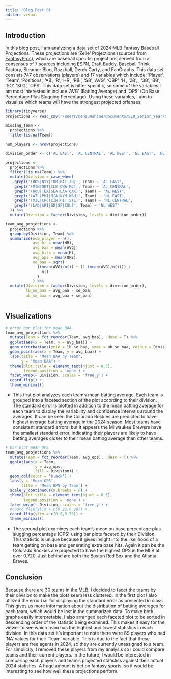 ```yaml
---
title: 'Blog Post 01'
editor: visual
---
```


## Introduction

In this blog post, I am analyzing a data set of 2024 MLB Fantasy Baseball Projections. These projections are 'Zeile' Projections (sourced from [FantasyPros](https://www.fantasypros.com/mlb/projections/hitters.php)), which are baseball specific projections derived from a consensus of 7 sources including ESPN, Draft Buddy, Baseball Think Factory, Steamer Blog, Razzball, Derek Carty, and FanGraphs. This data set consists 747 observations (players) and 17 variables which include: 'Player', 'Team', 'Positions', 'AB', 'R', 'HR', 'RBI', 'SB', 'AVG', 'OBP', 'H', '2B', , '3B', 'BB', 'SO', 'SLG', 'OPS'. This data set is hitter specific, so some of the variables I am most interested in include 'AVG' (Batting Average) and 'OPS' (On Base Percentage Plus Slugging Percentage). Using these variables, I aim to visualize which teams will have the strongest projected offenses.

```r
library(tidyverse)
projections <- read_csv('/Users/bensunshine/Documents/SLU_Senior_Year/SP24/data_334/ds334blog/data/FantasyPros_2024_Projections_H.csv')

missing_team <-
  projections %>%
  filter(is.na(Team))

num_players <- nrow(projections)

division_order <- c('AL EAST', 'AL CENTRAL', 'AL WEST', 'NL EAST', 'NL CENTRAL', 'NL WEST', NA)

projections <-
  projections %>%
  filter(!is.na(Team)) %>%
  mutate(Division = case_when(
    grepl('(BOS|NYY|TOR|BAL|TB)', Team) ~ 'AL EAST',
    grepl('(MIN|DET|CLE|CWS|KC)', Team) ~ 'AL CENTRAL',
    grepl('(HOU|TEX|SEA|LAA|OAK)', Team) ~ 'AL WEST',
    grepl('(ATL|PHI|MIA|NYM|WSH)', Team) ~ 'NL EAST',
    grepl('(MIL|CHC|CIN|PIT|STL)', Team) ~ 'NL CENTRAL',
    grepl('(LAD|ARI|SD|SF|COL)', Team) ~ 'NL WEST'
  )) %>%
  mutate(Division = factor(Division, levels = division_order))


```

```r
team_avg_projections <- 
  projections %>%
  group_by(Division, Team) %>%
  summarise(num_player = n(),
            avg_hr = mean(HR),
            avg_baa = mean(AVG),
            avg_hits = mean(H),
            avg_ops = mean(OPS),
            se_baa = sqrt(
              ((mean(AVG)/n()) * (1-(mean(AVG)/n()))) /
                n()
              )
            ) %>%
  mutate(Division = factor(Division, levels = division_order),
         lb_se_baa = avg_baa - se_baa,
         ub_se_baa = avg_baa + se_baa)
  
```

## Visualizations

```r
# error bar plot for mean BAA
team_avg_projections %>%
  mutate(Team = fct_reorder(Team, avg_baa), .desc = T) %>%
  ggplot(aes(x = Team, y = avg_baa)) +
  geom_errorbar(aes(ymin = lb_se_baa, ymax = ub_se_baa, colour = Division)) +
  geom_point(aes(x = Team, y = avg_baa)) +
  labs(title = "Mean BAA by Team",
       y = "Mean BAA") +
  theme(plot.title = element_text(hjust = 0.5),
        legend.position = 'none') +
  facet_wrap(~ Division, scales = 'free_y') +
  coord_flip() +
  theme_minimal()
```

-   This first plot analyzes each team's mean batting average. Each team is grouped into a faceted section of the plot according to their division. The standard error is plotted in addition to the mean batting average for each team to display the variability and confidence intervals around the averages. It can be seen the Colorado Rockies are predicted to have highest average batting average in the 2024 season. Most teams have consistent standard errors, but it appears the Milwaukee Brewers have the smallest standard error, indicating their players are likely to have batting averages closer to their mean batting average than other teams.

```r
# bar plot mean OPS
team_avg_projections %>%
  mutate(Team = fct_reorder(Team, avg_ops), .desc = T) %>%
  ggplot(aes(x = Team,
             y = avg_ops,
             fill = Division)) +
  geom_col(color = 'black') +
  labs(y = 'Mean OPS',
       title = 'Mean OPS by Team') +
  scale_y_continuous(n.breaks = 6) +
  theme(plot.title = element_text(hjust = 0.5),
        legend.position = 'none') +
  facet_wrap(~ Division, scales = 'free_y') +
  #coord_flip(ylim = c(0.22,0.26)) +
  coord_flip(ylim = c(0.6,0.75)) +
  theme_minimal()

```

-   The second plot examines each team's mean on base percentage plus slugging percentage (OPS) using bar plots faceted by their Division. This statistic is unique because it gives insight into the likelihood of a team getting on base and generating extra base hits. Again it can be the Colorado Rockies are projected to have the highest OPS in the MLB at over 0.720. Just behind are both the Boston Red Sox and the Atlanta Braves.

## Conclusion

Because there are 30 teams in the MLB, I decided to facet the teams by their division to make the plots seem less cluttered. In the first plot I also utilized the error bar for displaying the standard error as presented in class. This gives us more information about the distribution of batting averages for each team, which would be lost in the summarized data. To make both graphs easily interpretable, I also arranged each faceted plot to be sorted in descending order of the statistic being examined. This makes it easy for the viewer to see which team has the highest and lowest statistics in each division. In this data set it's important to note there were 89 players who had 'NA' values for their 'Team' variable. This is due to the fact that these players are free agents in 2024, so they are currently unassigned to a team. For simplicity, I removed these players from my analysis so I could compare teams and their current players. In the future, I would be interested in comparing each player's and team's projected statistics against their actual 2024 statistics. A huge amount is bet on fantasy sports, so it would be interesting to see how well these projections perform.
